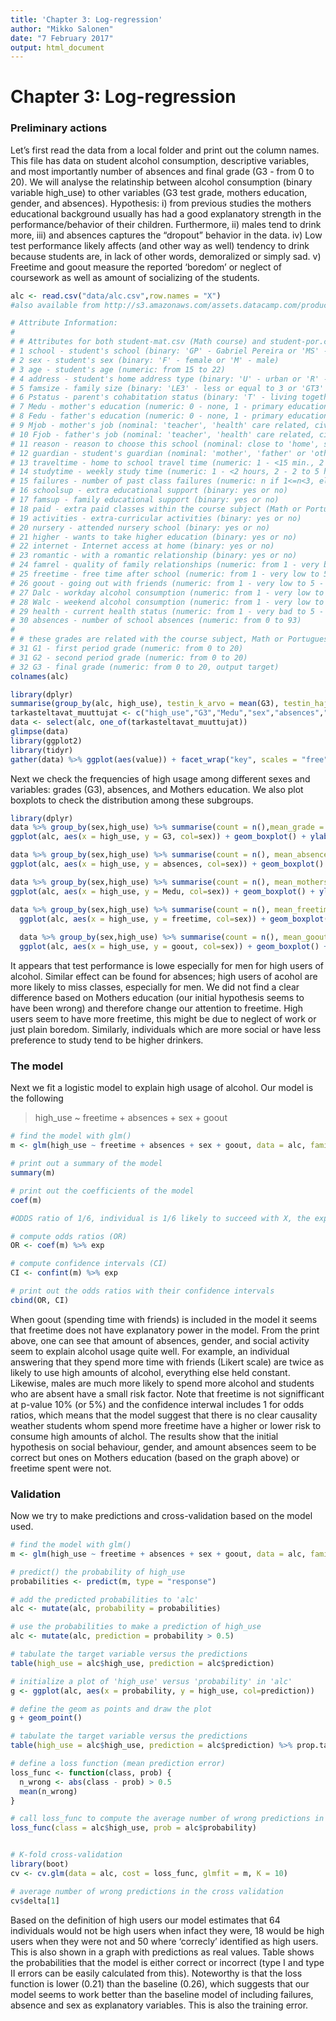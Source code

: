```yaml
---
title: 'Chapter 3: Log-regression'
author: "Mikko Salonen"
date: "7 February 2017"
output: html_document
---
```

# Chapter 3: Log-regression

### Preliminary actions

Let's first read the data from a local folder and print out the column names. This file has data on student alcohol consumption, descriptive variables, and most importantly number of absences and final grade (G3 - from 0 to 20). We will analyse the relatinship between alcohol consumption (binary variable high_use) to other variables (G3 test grade, mothers education, gender, and absences). Hypothesis: i) from previous studies the mothers educational background usually has had a good explanatory strength in the performance/behavior of their children. Furthermore, ii) males tend to drink more, iii) and absences captures the "dropout" behavior in the data. iv) Low test performance likely affects (and other way as well) tendency to drink because students are, in lack of other words, demoralized or simply sad. v) Freetime and goout measure the reported 'boredom' or neglect of coursework as well as amount of socializing of the students.

```r
alc <- read.csv("data/alc.csv",row.names = "X")
#also available from http://s3.amazonaws.com/assets.datacamp.com/production/course_2218/datasets/alc.txt 

# Attribute Information:
# 
# # Attributes for both student-mat.csv (Math course) and student-por.csv (Portuguese language course) datasets:
# 1 school - student's school (binary: 'GP' - Gabriel Pereira or 'MS' - Mousinho da Silveira)
# 2 sex - student's sex (binary: 'F' - female or 'M' - male)
# 3 age - student's age (numeric: from 15 to 22)
# 4 address - student's home address type (binary: 'U' - urban or 'R' - rural)
# 5 famsize - family size (binary: 'LE3' - less or equal to 3 or 'GT3' - greater than 3)
# 6 Pstatus - parent's cohabitation status (binary: 'T' - living together or 'A' - apart)
# 7 Medu - mother's education (numeric: 0 - none, 1 - primary education (4th grade), 2 Ã¢â‚¬â€œ 5th to 9th grade, 3 Ã¢â‚¬â€œ secondary education or 4 Ã¢â‚¬â€œ higher education)
# 8 Fedu - father's education (numeric: 0 - none, 1 - primary education (4th grade), 2 Ã¢â‚¬â€œ 5th to 9th grade, 3 Ã¢â‚¬â€œ secondary education or 4 Ã¢â‚¬â€œ higher education)
# 9 Mjob - mother's job (nominal: 'teacher', 'health' care related, civil 'services' (e.g. administrative or police), 'at_home' or 'other')
# 10 Fjob - father's job (nominal: 'teacher', 'health' care related, civil 'services' (e.g. administrative or police), 'at_home' or 'other')
# 11 reason - reason to choose this school (nominal: close to 'home', school 'reputation', 'course' preference or 'other')
# 12 guardian - student's guardian (nominal: 'mother', 'father' or 'other')
# 13 traveltime - home to school travel time (numeric: 1 - <15 min., 2 - 15 to 30 min., 3 - 30 min. to 1 hour, or 4 - >1 hour)
# 14 studytime - weekly study time (numeric: 1 - <2 hours, 2 - 2 to 5 hours, 3 - 5 to 10 hours, or 4 - >10 hours)
# 15 failures - number of past class failures (numeric: n if 1<=n<3, else 4)
# 16 schoolsup - extra educational support (binary: yes or no)
# 17 famsup - family educational support (binary: yes or no)
# 18 paid - extra paid classes within the course subject (Math or Portuguese) (binary: yes or no)
# 19 activities - extra-curricular activities (binary: yes or no)
# 20 nursery - attended nursery school (binary: yes or no)
# 21 higher - wants to take higher education (binary: yes or no)
# 22 internet - Internet access at home (binary: yes or no)
# 23 romantic - with a romantic relationship (binary: yes or no)
# 24 famrel - quality of family relationships (numeric: from 1 - very bad to 5 - excellent)
# 25 freetime - free time after school (numeric: from 1 - very low to 5 - very high)
# 26 goout - going out with friends (numeric: from 1 - very low to 5 - very high)
# 27 Dalc - workday alcohol consumption (numeric: from 1 - very low to 5 - very high)
# 28 Walc - weekend alcohol consumption (numeric: from 1 - very low to 5 - very high)
# 29 health - current health status (numeric: from 1 - very bad to 5 - very good)
# 30 absences - number of school absences (numeric: from 0 to 93)
# 
# # these grades are related with the course subject, Math or Portuguese:
# 31 G1 - first period grade (numeric: from 0 to 20)
# 31 G2 - second period grade (numeric: from 0 to 20)
# 32 G3 - final grade (numeric: from 0 to 20, output target) 
colnames(alc)
```

```r
library(dplyr)
summarise(group_by(alc, high_use), testin_k_arvo = mean(G3), testin_hajonta = sd(G3))
tarkasteltavat_muuttujat <- c("high_use","G3","Medu","sex","absences","freetime","goout")
data <- select(alc, one_of(tarkasteltavat_muuttujat))
glimpse(data)
library(ggplot2)
library(tidyr)
gather(data) %>% ggplot(aes(value)) + facet_wrap("key", scales = "free") +geom_bar()

```

Next we check the frequencies of high usage among different sexes  and variables: grades (G3), absences, and Mothers education. We also plot boxplots to check the distribution among these subgroups.


```r
library(dplyr)
data %>% group_by(sex,high_use) %>% summarise(count = n(),mean_grade = mean(G3))
ggplot(alc, aes(x = high_use, y = G3, col=sex)) + geom_boxplot() + ylab("grade") + ggtitle("High Alcohol Usage and Test Performance")

data %>% group_by(sex,high_use) %>% summarise(count = n(), mean_absences = mean(absences))
ggplot(alc, aes(x = high_use, y = absences, col=sex)) + geom_boxplot() + ylab("absences") + ggtitle("High Alcohol Usage and absences")

data %>% group_by(sex,high_use) %>% summarise(count = n(), mean_mothersEdu = mean(Medu))
ggplot(alc, aes(x = high_use, y = Medu, col=sex)) + geom_boxplot() + ylab("Mothers Education") + ggtitle("High Alcohol Usage and Mothers Education")

data %>% group_by(sex,high_use) %>% summarise(count = n(), mean_freetime = mean(freetime))
  ggplot(alc, aes(x = high_use, y = freetime, col=sex)) + geom_boxplot() + ylab("Freetime") + ggtitle("High Alcohol Usage and freetime")
  
  data %>% group_by(sex,high_use) %>% summarise(count = n(), mean_goout = mean(goout))
  ggplot(alc, aes(x = high_use, y = goout, col=sex)) + geom_boxplot() + ylab("Spend time with friends") + ggtitle("High Alcohol Usage and Going out")
```

It appears that test performance is lowe especially for men for high users of alcohol. Similar effect can be found for absences; high users of acohol are more likely to miss classes, especially for men. We did not find a clear difference based on Mothers education (our initial hypothesis seems to have been wrong) and therefore change our attention to freetime. High users seem to have more freetime, this might be due to neglect of work or just plain boredom. Similarly, individuals which are more social or have less preference to study tend to be higher drinkers.

### The model

Next we fit a logistic model to explain high usage of alcohol. Our model is the following 

> high_use ~ freetime + absences + sex + goout

```r
# find the model with glm()
m <- glm(high_use ~ freetime + absences + sex + goout, data = alc, family = "binomial")

# print out a summary of the model
summary(m)

# print out the coefficients of the model
coef(m)

#ODDS ratio of 1/6, individual is 1/6 likely to succeed with X, the exponent of the coefficients: exp(beta) = odds(Y|x+1)/odds(Y|x)

# compute odds ratios (OR)
OR <- coef(m) %>% exp

# compute confidence intervals (CI)
CI <- confint(m) %>% exp

# print out the odds ratios with their confidence intervals
cbind(OR, CI)
```

When goout (spending time with friends) is included in the model it seems that freetime does not have explanatory power in the model. From the print above, one can see that amount of absences, gender, and social activity seem to explain alcohol usage quite well. For example, an individual answering that they spend more time with friends (Likert scale) are twice as likely to use high amounts of alcohol, everything else held constant. Likewise, males are much more likely to spend more alcohol and students who are absent have a small risk factor. Note that freetime is not signifficant at p-value 10% (or 5%) and the confidence interwal includes 1 for odds ratios, which means that the model suggest that there is no clear causality weather students whom spend more freetime have a higher or lower risk to consume high amounts of alchol. The results show that the initial hypothesis on social behaviour, gender, and amount absences seem to be correct but ones on Mothers education (based on the graph above) or freetime spent were not.

### Validation

Now we try to make predictions and cross-validation based on the model used.

```r
# find the model with glm()
m <- glm(high_use ~ freetime + absences + sex + goout, data = alc, family = "binomial")

# predict() the probability of high_use
probabilities <- predict(m, type = "response")

# add the predicted probabilities to 'alc'
alc <- mutate(alc, probability = probabilities)

# use the probabilities to make a prediction of high_use
alc <- mutate(alc, prediction = probability > 0.5)

# tabulate the target variable versus the predictions
table(high_use = alc$high_use, prediction = alc$prediction)

# initialize a plot of 'high_use' versus 'probability' in 'alc'
g <- ggplot(alc, aes(x = probability, y = high_use, col=prediction))

# define the geom as points and draw the plot
g + geom_point()

# tabulate the target variable versus the predictions
table(high_use = alc$high_use, prediction = alc$prediction) %>% prop.table %>% addmargins()

# define a loss function (mean prediction error)
loss_func <- function(class, prob) {
  n_wrong <- abs(class - prob) > 0.5
  mean(n_wrong)
}

# call loss_func to compute the average number of wrong predictions in the (training) data
loss_func(class = alc$high_use, prob = alc$probability)


# K-fold cross-validation
library(boot)
cv <- cv.glm(data = alc, cost = loss_func, glmfit = m, K = 10)

# average number of wrong predictions in the cross validation
cv$delta[1]
```

Based on the definition of high users our model estimates that 64 individuals would not be high users when infact they were, 18 would be high users when they were not and 50 where 'correcly' identified as high users. This is also shown in a graph with predictions as real values. Table shows the probabilities that the model is either correct or incorrect (type I and type II errors can be easily calculated from this). Noteworthy is that the loss function is lower (0.21) than the baseline (0.26), which suggests that our model seems to work better than the baseline model of including failures, absence and sex as explanatory variables. This is also the training error.